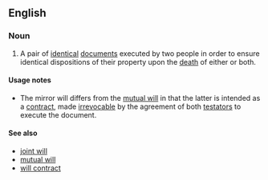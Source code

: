 ==English==

===Noun===
{{wikipedia}}
{{en-noun}}

# {{lb|en|legal}} A pair of [[identical]] [[document]]s executed by two people in order to ensure identical dispositions of their property upon the [[death]] of either or both.

====Usage notes====
* The mirror will differs from the [[mutual will]] in that the latter is intended as a [[contract]], made [[irrevocable]] by the agreement of both [[testator]]s to execute the document.

====See also====
* [[joint will]]
* [[mutual will]]
* [[will contract]]